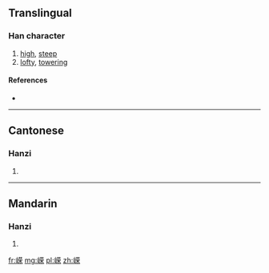 {{also|嶸}}
==Translingual==

===Han character===
{{Han char|rn=46|rad=山|as=09|sn=12|four=|canj=山廿月木 (UTBD)|ids=⿰[[山]][[荣]]}}

# [[high]], [[steep]]
# [[lofty]], [[towering]]

====References====
* {{Han ref|kx=0316.381|hdz=10785.030|uh=5D58|ud=23896}}

----

==Cantonese==

===Hanzi===
{{yue-hanzi|jyut=[[wing4]]|y=wing4|tra=嶸}}

# {{defn|lang=yue|sort=山09}}

----

==Mandarin==

===Hanzi===
{{cmn-hanzi|tra=嶸|pin=[[róng]] ([[rong2]])|wg=jung<sup>2</sup>}}

# {{defn|lang=cmn|sort=山09}}

[[fr:嵘]]
[[mg:嵘]]
[[pl:嵘]]
[[zh:嵘]]